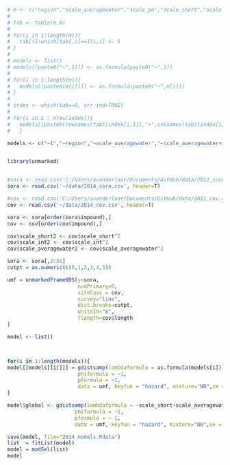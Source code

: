 ```r
# m <- c("region","scale_averagewater","scale_pe","scale_short","scale_int")
# 
# tab <- table(m,m)
# 
# for(i in 1:length(m)){
#   tab[(1:which(tab[,i]==1)),i] <- 1
# }
# 
# models <- list()
# models[[paste0("~",1)]] <- as.formula(paste0("~",1))
# 
# for(i in 1:length(m)){
#   models[[paste0(m[i])]] <- as.formula(paste0("~",m[i]))
# }
# 
# index <- which(tab==0, arr.ind=TRUE)
# 
# for(i in 1 : nrow(index)){
#   models[[paste0(rownames(tab)[index[i,1]],"+",colnames(tab)[index[i,2]])]] <- as.formula(paste0("~",rownames(tab)[index[i,1]],"+",colnames(tab)[index[i,2]]))
#   }

models <- c("~1","~region","~scale_averagewater","~scale_averagewater+scale_averagewater2","~scale_short","~scale_short+scale_short2","~scale_int","~scale_int+scale_int2","~region+scale_averagewater-1","~region+scale_short","~region+scale_int","~scale_averagewater+scale_short","~scale_averagewater+scale_averagewater2+scale_short","~scale_averagewater+scale_short+scale_short2","~scale_averagewater+scale_int","~scale_averagewater+scale_averagewater2+scale_int","~scale_averagewater+scale_int+scale_int2","~scale_short+scale_int","~scale_short+scale_short2+scale_int","~scale_short+scale_int+scale_int2","~region+scale_averagewater+scale_short+scale_int+scale_short2+scale_int2+scale_averagewater2-1")


library(unmarked)


#sora <- read.csv('C:/Users/avanderlaar/Documents/GitHub/data/2012_sora.csv', header=T)
sora <- read.csv('~/data/2014_sora.csv', header=T)

#cov <- read.csv('C:/Users/avanderlaar/Documents/GitHub/data/2012_cov.csv', header=T)
cov <- read.csv('~/data/2014_cov.csv', header=T)

sora <- sora[order(sora$impound),]
cov <- cov[order(cov$impound),]

cov$scale_short2 <- cov$scale_short^2
cov$scale_int2 <- cov$scale_int^2
cov$scale_averagewater2 <- cov$scale_averagewater^2

sora <- sora[,2:31]
cutpt = as.numeric(c(0,1,2,3,4,5)) 

umf = unmarkedFrameGDS(y=sora, 
                       numPrimary=6,
                       siteCovs = cov,
                       survey="line", 
                       dist.breaks=cutpt,  
                       unitsIn="m", 
                       tlength=cov$length
)
```

```r

model <- list()



for(i in 1:length(models)){
model[[models[[i]]]] = gdistsamp(lambdaformula = as.formula(models[i]), 
                       phiformula = ~1, 
                       pformula = ~1,
                       data = umf, keyfun = "hazard", mixture="NB",se = T, output="abund")
}

```

```r
model$global <- gdistsamp(lambdaformula = ~scale_short+scale_averagewater+region+scale_int+scale_pe, 
                      phiformula = ~1, 
                      pformula = ~ 1,
                      data = umf, keyfun = "hazard", mixture="NB",se = T, output="abund")
```
```r
save(model, file="2014_models.Rdata")
list  = fitList(model)
model = modSel(list)
model
```